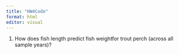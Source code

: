 ```yaml
---
title: "HW4Code"
format: html
editor: visual
---
```


1. How does fish length predict fish weightfor trout perch (across all sample years)?